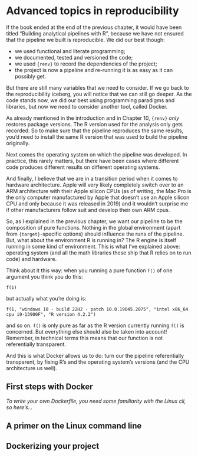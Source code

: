 # Advanced topics in reproducibility

If the book ended at the end of the previous chapter, it would have been titled
"Building analytical pipelines with R", because we have not ensured that the
pipeline we built is reproducible. We did our best though:

- we used functional and literate programming;
- we documented, tested and versioned the code;
- we used `{renv}` to record the dependencies of the project;
- the project is now a pipeline and re-running it is as easy as it can possibly get.

But there are still many variables that we need to consider. If we go back to
the reproducibility iceberg, you will notice that we can still go deeper. As the
code stands now, we did our best using programming paradigms and libraries, but
now we need to consider another tool, called Docker.

As already mentioned in the introduction and in Chapter 10, `{renv}` *only*
restores package versions. The R version used for the analysis only gets
recorded. So to make sure that the pipeline reproduces the same results, you'd
need to install the same R version that was used to build the pipeline
originally.

Next comes the operating system on which the pipeline was developed. In
practice, this rarely matters, but there have been cases where different code
produces different results on different operating systems.

And finally, I believe that we are in a transition period when it comes to
hardware architecture. Apple will very likely completely switch over to an ARM
architecture with their Apple silicon CPUs (as of writing, the Mac Pro is the
only computer manufactured by Apple that doesn't use an Apple silicon CPU and
only because it was released in 2019) and it wouldn't surprise me if other
manufacturers follow suit and develop their own ARM cpus. 

So, as I explained in the previous chapter, we want our pipeline to be the composition
of pure functions. Nothing in the global environment (apart from `{target}`-specific
options) should influence the runs of the pipeline. But, what about the environment R 
is running in? The R engine is itself running in some kind of environment. This is what
I've explained above: operating system (and all the math libraries these ship that R 
relies on to run code) and hardware.

Think about it this way: when you running a pure function `f()` of one argument you think
you do this:

```
f(1)
```

but actually what you're doing is:

```
f(1, "windows 10 - build 22H2 - patch 10.0.19045.2075", "intel x86_64 cpu i9-13900F", "R version 4.2.2")
```

and so on. `f()` is only pure as far as the R version currently running `f()` is
concerned. But everything else should also be taken into account! Remember, in technical
terms this means that our function is not referentially transparent. 

And this is what Docker allows us to do: turn our the pipeline referentially
transparent, by fixing R's and the operating system's versions (and the CPU
architecture us well).

## First steps with Docker

*To write your own Dockerfile, you need some familiarity with the Linux cli, so here's...*

## A primer on the Linux command line

## Dockerizing your project
